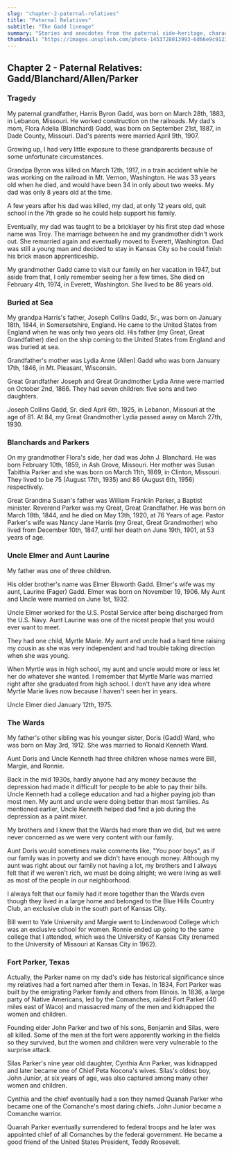 ```yaml
---
slug: "chapter-2-paternal-relatives"
title: "Paternal Relatives"
subtitle: "The Gadd lineage"
summary: "Stories and anecdotes from the paternal side—heritage, character, and the traditions passed down through generations."
thumbnail: "https://images.unsplash.com/photo-1453728013993-6d66e9c9123a?auto=format&fit=crop&w=1200&h=675&q=80"
---
```


## Chapter 2 - Paternal Relatives: Gadd/Blanchard/Allen/Parker

### Tragedy

My paternal grandfather, Harris Byron Gadd, was born on March 28th, 1883, in
Lebanon, Missouri. He worked construction on the railroads. My dad's mom, Flora
Adelia (Blanchard) Gadd, was born on September 21st, 1887, in Dade County,
Missouri. Dad's parents were married April 9th, 1907.

Growing up, I had very little exposure to these grandparents because of some
unfortunate circumstances.

Grandpa Byron was killed on March 12th, 1917, in a train accident while he was
working on the railroad in Mt. Vernon, Washington. He was 33 years old when he
died, and would have been 34 in only about two weeks. My dad was only 8 years
old at the time.

A few years after his dad was killed, my dad, at only 12 years old, quit school
in the 7th grade so he could help support his family.

Eventually, my dad was taught to be a bricklayer by his first step dad whose
name was Troy. The marriage between he and my grandmother didn't work out. She
remarried again and eventually moved to Everett, Washington. Dad was still a
young man and decided to stay in Kansas City so he could finish his brick mason
apprenticeship.

My grandmother Gadd came to visit our family on her vacation in 1947, but aside
from that, I only remember seeing her a few times. She died on February 4th,
1974, in Everett, Washington. She lived to be 86 years old.

### Buried at Sea

My grandpa Harris's father, Joseph Collins Gadd, Sr., was born on January 18th,
1844, in Somersetshire, England. He came to the United States from England when
he was only two years old. His father (my Great, Great Grandfather) died on the
ship coming to the United States from England and was buried at sea.

Grandfather's mother was Lydia Anne (Allen) Gadd who was born January 17th,
1846, in Mt. Pleasant, Wisconsin.

Great Grandfather Joseph and Great Grandmother Lydia Anne were married on
October 2nd, 1866. They had seven children: five sons and two daughters.

Joseph Collins Gadd, Sr. died April 6th, 1925, in Lebanon, Missouri at the age
of 81. At 84, my Great Grandmother Lydia passed away on March 27th, 1930.

### Blanchards and Parkers

On my grandmother Flora's side, her dad was John J. Blanchard. He was born
February 10th, 1859, in Ash Grove, Missouri. Her mother was Susan Tabithia
Parker and she was born on March 11th, 1869, in Clinton, Missouri. They lived to
be 75 (August 17th, 1935) and 86 (August 6th, 1956) respectively.

Great Grandma Susan's father was William Franklin Parker, a Baptist minister.
Reverend Parker was my Great, Great Grandfather. He was born on March 18th,
1844, and he died on May 13th, 1920, at 76 Years of age. Pastor Parker's wife
was Nancy Jane Harris (my Great, Great Grandmother) who lived from December
10th, 1847, until her death on June 19th, 1901, at 53 years of age.

### Uncle Elmer and Aunt Laurine

My father was one of three children.

His older brother's name was Elmer Elsworth Gadd. Elmer's wife was my aunt,
Laurine (Fager) Gadd. Elmer was born on November 19, 1906. My Aunt and Uncle
were married on June 1st, 1932.

Uncle Elmer worked for the U.S. Postal Service after being discharged from the
U.S. Navy. Aunt Laurine was one of the nicest people that you would ever want to
meet.

They had one child, Myrtle Marie. My aunt and uncle had a hard time raising my
cousin as she was very independent and had trouble taking direction when she was young.

When Myrtle was in high school, my aunt and uncle would more or less let her do
whatever she wanted. I remember that Myrtle Marie was married right after she
graduated from high school. I don't have any idea where Myrtle Marie lives now
because I haven't seen her in years.

Uncle Elmer died January 12th, 1975.

### The Wards

My father's other sibling was his younger sister, Doris (Gadd) Ward, who was
born on May 3rd, 1912. She was married to Ronald Kenneth Ward.

Aunt Doris and Uncle Kenneth had three children whose names were Bill, Margie,
and Ronnie.

Back in the mid 1930s, hardly anyone had any money because the depression had
made it difficult for people to be able to pay their bills. Uncle Kenneth had a
college education and had a higher paying job than most men. My aunt and uncle
were doing better than most families. As mentioned earlier, Uncle Kenneth helped
dad find a job during the depression as a paint mixer.

My brothers and I knew that the Wards had more than we did, but we were never
concerned as we were very content with our family.

Aunt Doris would sometimes make comments like, "You poor boys", as if our family
was in poverty and we didn't have enough money. Although my aunt was right about
our family not having a lot, my brothers and I always felt that if we weren't
rich, we must be doing alright; we were living as well as most of the people in
our neighborhood.

I always felt that our family had it more together than the Wards even though
they lived in a large home and belonged to the Blue Hills Country Club, an
exclusive club in the south part of Kansas City.

Bill went to Yale University and Margie went to Lindenwood College which was an
exclusive school for women. Ronnie ended up going to the same college that I
attended, which was the University of Kansas City (renamed to the University of
Missouri at Kansas City in 1962).

### Fort Parker, Texas

Actually, the Parker name on my dad's side has historical significance since my
relatives had a fort named after them in Texas. In 1834, Fort Parker was built
by the emigrating Parker family and others from Illinois. In 1836, a large party
of Native Americans, led by the Comanches, raided Fort Parker (40 miles east of
Waco) and massacred many of the men and kidnapped the women and children.

Founding elder John Parker and two of his sons, Benjamin and Silas, were all
killed. Some of the men at the fort were apparently working in the fields so
they survived, but the women and children were very vulnerable to the surprise
attack.

Silas Parker's nine year old daughter, Cynthia Ann Parker, was kidnapped and
later became one of Chief Peta Nocona's wives. Silas's oldest boy, John Junior,
at six years of age, was also captured among many other women and children.

Cynthia and the chief eventually had a son they named Quanah Parker who became
one of the Comanche's most daring chiefs. John Junior became a Comanche warrior.

Quanah Parker eventually surrendered to federal troops and he later was
appointed chief of all Comanches by the federal government. He became a good
friend of the United States President, Teddy Roosevelt.
